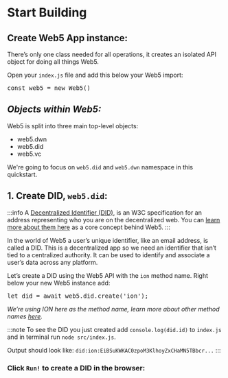 # Start Building

## Create Web5 App instance:

There’s only one class needed for all operations, it creates an isolated API object for doing all things Web5.

Open your <code>index.js</code> file and add this below your Web5 import:

<pre>const web5 = new Web5()</pre>

## *Objects within Web5:*
Web5 is split into three main top-level objects:
- web5.dwn
- web5.did
- web5.vc

We're going to focus on `web5.did` and `web5.dwn` namespace in this quickstart.

## 1. Create DID, `web5.did`:

:::info
A [Decentralized Identifier (DID)](https://www.w3.org/TR/did-core/),
is an W3C specification for an address representing who you are on the decentralized web. You 
can [learn more about them here](/docs/web5/learn/decentralized-identifiers) as 
a core concept behind Web5.
:::

In the world of Web5 a user’s unique identifier, like an email address, is called a DID. This is a decentralized app so we need an identifier that isn’t tied to a centralized authority. It can be used to identify and associate a user’s data across any platform.

Let’s create a DID using the Web5 API with the <code>ion</code> method name. Right below your new Web5 instance add:
<pre>let did = await web5.did.create('ion');</pre>

*We’re using ION here as the method name, learn more about other method names [here](https://www.w3.org/TR/did-core/#methods).*

:::note
To see the DID you just created add `console.log(did.id)` to `index.js` and in terminal run `node src/index.js`.

Output should look like: `did:ion:EiBSuKWKAC0zpoM3KlhoyZxCHaMN5TBbcr...`
:::

### Click `Run!` to create a DID in the browser: